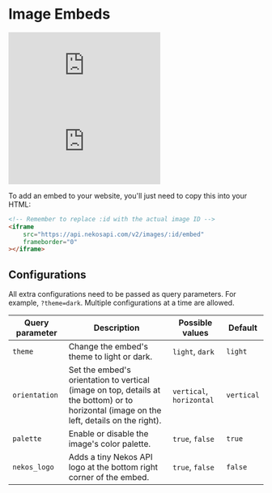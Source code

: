 # Image Embeds

<div className="mt-8 grid sm:grid-cols-2 gap-8 relative">
    <iframe
        src="https://api.nekosapi.com/v2/images/d3bb228c-312f-4f6d-b09b-e7f35735e6e1/embed?orientation=horizontal&theme=dark"
        frameborder="0"
        className="rounded w-full"
    ></iframe>
    <iframe
        src="https://api.nekosapi.com/v2/images/d3bb228c-312f-4f6d-b09b-e7f35735e6e1/embed?orientation=horizontal&theme=light"
        frameborder="0"
        className="rounded w-full"
    ></iframe>
</div>

To add an embed to your website, you'll just need to copy this into your HTML:

```html showLineNumbers /:id/
<!-- Remember to replace :id with the actual image ID -->
<iframe
    src="https://api.nekosapi.com/v2/images/:id/embed"
    frameborder="0"
></iframe>
```

## Configurations

All extra configurations need to be passed as query parameters. For example, `?theme=dark`. Multiple configurations at a time are allowed.

| Query parameter | Description                                                                                                                               | Possible values          | Default    |
| --------------- | ----------------------------------------------------------------------------------------------------------------------------------------- | ------------------------ | ---------- |
| `theme`         | Change the embed's theme to light or dark.                                                                                                | `light`, `dark`          | `light`    |
| `orientation`   | Set the embed's orientation to vertical (image on top, details at the bottom) or to horizontal (image on the left, details on the right). | `vertical`, `horizontal` | `vertical` |
| `palette`       | Enable or disable the image's color palette.                                                                                              | `true`, `false`          | `true`     |
| `nekos_logo`    | Adds a tiny Nekos API logo at the bottom right corner of the embed.                                                                       | `true`, `false`          | `false`    |
